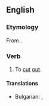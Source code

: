 ==English==

===Etymology===
From {{etyl|la|en}} {{m|la|exscindo}}.

===Verb===
{{en-verb}}

# {{lb|en|medicine|surgery}} To [[cut]] [[out]].

====Translations====
{{trans-top|To [[cut]] [[out]]}}
* Bulgarian: {{t+|bg|режа}}, {{t+|bg|изрязвам}}
{{trans-mid}}
{{trans-bottom}}